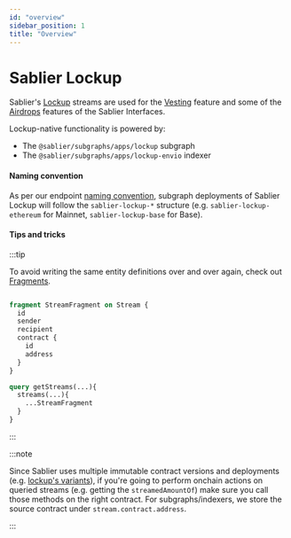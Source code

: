 ```yaml
---
id: "overview"
sidebar_position: 1
title: "Overview"
---
```



# Sablier Lockup

Sablier's [Lockup](/concepts/lockup/overview) streams are used for the [Vesting](/apps/features/vesting) feature and
some of the [Airdrops](/apps/features/airdrops) features of the Sablier Interfaces.

Lockup-native functionality is powered by:

- The `@sablier/subgraphs/apps/lockup` subgraph
- The `@sablier/subgraphs/apps/lockup-envio` indexer

<LinkPreview
  href="https://github.com/sablier-labs/subgraphs"
  icon="github"
  subtitle="@sablier-labs/subgraphs"
  title="Sablier Subgraphs"
/>

#### Naming convention

As per our endpoint [naming convention](/api/overview#endpoints--slugs), subgraph deployments of Sablier Lockup will
follow the `sablier-lockup-*` structure (e.g. `sablier-lockup-ethereum` for Mainnet, `sablier-lockup-base` for Base).

#### Tips and tricks

:::tip

To avoid writing the same entity definitions over and over again, check out
[Fragments](https://graphql.org/learn/queries/#fragments).

```graphql

fragment StreamFragment on Stream {
  id
  sender
  recipient
  contract {
    id
    address
  }
}

query getStreams(...){
  streams(...){
    ...StreamFragment
  }
}

```

:::

:::note

Since Sablier uses multiple immutable contract versions and deployments (e.g.
[lockup's variants](/guides/lockup/deployments#versions)), if you're going to perform onchain actions on queried streams
(e.g. getting the `streamedAmountOf`) make sure you call those methods on the right contract. For subgraphs/indexers, we
store the source contract under `stream.contract.address`.

:::
